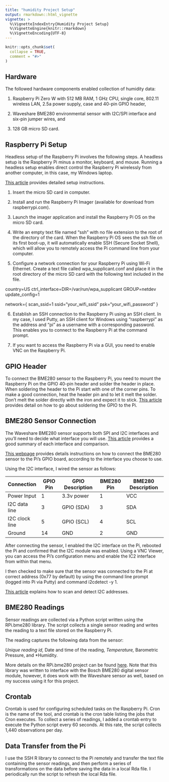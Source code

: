 ```yaml
---
title: "humidity Project Setup"
output: rmarkdown::html_vignette
vignette: >
  %\VignetteIndexEntry{Humidity Project Setup}
  %\VignetteEngine{knitr::rmarkdown}
  %\VignetteEncoding{UTF-8}
---
```


```r
knitr::opts_chunk$set(
  collapse = TRUE,
  comment = "#>"
)
```

## Hardware

The followed hardware components enabled collection of humidity data:

1. Raspberry Pi Zero W with 512 MB RAM, 1 GHz CPU, single core, 802.11 wireless 
LAN, 2.5a power supply, case and 40-pin GPIO header,

2. Waveshare BME280 environmental sensor with I2C/SPI interface and six-pin jumper
wires, and

3. 128 GB micro SD card.

## Raspberry Pi Setup

Headless setup of the Raspberry Pi involves the following steps.  A headless setup 
is the Raspberry Pi minus a monitor, keyboard, and mouse.  Running a headless setup 
enables direct control the Raspberry Pi wirelessly from another computer, in this
case, my Windows laptop.

[This article](https://www.tomshardware.com/reviews/raspberry-pi-headless-setup-how-to,6028.html) provides detailed setup instructions.  

1. Insert the micro SD card in computer.

2. Install and run the Raspberry Pi Imager (available for download from raspberrypi.com).

3. Launch the imager application and install the Raspberry Pi OS on the micro SD card.

4. Write an empty text file named "ssh" with no file extension to the root of 
the directory of the card. When the Raspberry Pi OS sees the ssh file on its first 
boot-up, it will automatically enable SSH (Secure Socket Shell), which will allow 
you to remotely access the Pi command line from your computer.

5. Configure a network connection for your Raspberry Pi using Wi-Fi Ethernet. Create 
a text file called wpa_supplicant.conf and place it in the root directory of the 
micro SD card with the following text included in the file.

country=US
ctrl_interface=DIR=/var/run/wpa_supplicant GROUP=netdev
update_config=1

network={
scan_ssid=1
ssid="your_wifi_ssid"
psk="your_wifi_password"
}

6. Establish an SSH connection to the Raspberry Pi using an SSH client.  In my case,
I used Putty, an SSH client for Windows using "raspberrypi" as the address and "pi"
as a username with a corresponding password.  This enables you to connect to the Raspberry 
Pi at the command prompt.

7. If you want to access the Raspberry Pi via a GUI, you need to enable VNC on the 
Raspberry Pi.

## GPIO Header

To connect the BME280 sensor to the Raspberry Pi, you need to mount the Raspberry Pi
on the GPIO 40-pin header and solder the header in place.  When soldering the header 
to the Pi start with one of the corner pins. To make a good connection, heat 
the header pin and to let it melt the solder.  Don’t melt the solder directly with 
the iron and expect it to stick.  [This article](https://dronebotworkshop.com/soldering-raspberry-pi-zero-gpio/) provides detail
on how to go about soldering the GPIO to the Pi.

## BME280 Sensor Connection

The Waveshare BME280 sensor supports both SPI and I2C interfaces and you'll need to decide what 
interface you will use.  [This article](https://medium.com/@rjrajbir24/difference-between-i2c-and-spi-i2c-vs-spi-c6a68d7242c4)
provides a good summary of each interface and comparison.

[This webpage](https://www.waveshare.com/wiki/BME280_Environmental_Sensor) provides 
details instructions on how to connect the BME280 sensor to the Pi's GPIO board, according
to the interface you choose to use.

Using the I2C interface, I wired the sensor as follows:

Connection | GPIO Pin | GPIO Description | BME280 Pin | BME280 Description 
-----------|----------|------------------|------------|-------------------
Power Input | 1 | 3.3v power | 1 | VCC
I2C data line | 3 | GPIO (SDA) | 3 | SDA
I2C clock line | 5 | GPIO (SCL) | 4 | SCL
Ground | 14 | GND | 2 | GND

After connecting the sensor, I enabled the I2C interface on the Pi, rebooted the Pi
and confirmed that the I2C module was enabled.  Using a VNC Viewer, you can access
the Pi's configuration menu and enable the IC2 interface from within that menu.

I then checked to make sure that the sensor was connected to the Pi at correct address (0x77 by default) by using the command line prompt (logged into Pi via Putty) and command i2cdetect -y 1.

[This article](https://learn.adafruit.com/scanning-i2c-addresses/raspberry-pi) explains
how to scan and detect I2C addresses.

## BME280 Readings

Sensor readings are collected via a Python script written using the RPi.bme280 library.
The script collects a single sensor reading and writes the reading to a text file
stored on the Raspberry Pi.

The reading captures the following data from the sensor:

*Unique reading id,
*Date and time of the reading,
*Temperature,
*Barometric Pressure, and 
*Humidity.

More details on the RPi.bme280 project can be found [here](https://pypi.org/project/RPi.bme280/).
Note that this library was written to interface with the Bosch BME280 digital sensor module,
however, it does work with the Waveshare sensor as well, based on my success using it for 
this project.

## Crontab

Crontab is used for configuring scheduled tasks on the Raspberry Pi.  Cron is the name
of the tool, and crontab is the cron table listing the jobs that Cron executes.  To collect
a series of readings, I added a crontab entry to execute the Python script every 60 seconds.
At this rate, the script collects 1,440 observations per day.

## Data Transfer from the Pi

I use the SSH R library to connect to the Pi remotely and transfer the text file containing 
the sensor readings, and then perform a series of transformations on the data
before saving the data in a local Rda file.  I periodically run the script to refresh the
local Rda file.